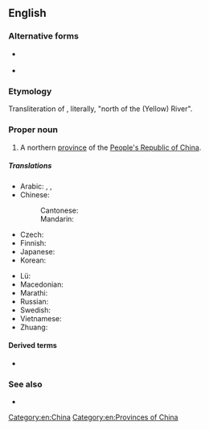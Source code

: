 ==English==
{{wikipedia}}

===Alternative forms===
* {{l|en|Ho-pei}} {{gloss|Wade-Giles}}
* {{l|en|Hopeh}} {{gloss|Postal Map spelling}}

===Etymology===
Transliteration of {{etyl|cmn|en}} {{zh-l|河北|Héběi}}, literally, "north of the (Yellow) River".

===Proper noun===
{{en-proper noun}}

# A northern [[province]] of the [[People's Republic of China]].

=====Translations=====
{{trans-top|province of China}}
* Arabic: {{t|ar|خِبِي|m}}, {{t|ar|خِيبِي|m|tr=ḵibī}}, {{t|ar|هِيبِي|m|tr=hibī}}
* Chinese:
*: Cantonese: {{t|yue|河北|tr=ho4 bak1|sc=Hani}}
*: Mandarin: {{t+|cmn|河北|tr=Héběi|sc=Hani}}
* Czech: {{t|cs|Che-pej}}
* Finnish: {{t|fi|Hebei}}
* Japanese: {{t|ja|河北|tr=かほく, Kahoku}}
* Korean: {{t|ko|허베이|tr=Heobei}}
{{trans-mid}}
* Lü: {{t|khb|ᦷᦆᧉᦵᦗᦲᧉ}}
* Macedonian: {{t|mk|Хебеј|tr=Hébej|sc=Cyrl}}
* Marathi: {{t|mr|हेपेइ|tr=hepei|sc=Deva}}
* Russian: {{t|ru|Хэбэ́й|m}}
* Swedish: {{t|sv|Hebei}}
* Vietnamese: {{t|vi|Hà Bắc}}
* Zhuang: {{t-needed|za}}
{{trans-bottom}}

====Derived terms====
* {{l|en|hebeiensis}}

===See also===
* {{l|en|Shijiazhuang}}

[[Category:en:China]]
[[Category:en:Provinces of China]]